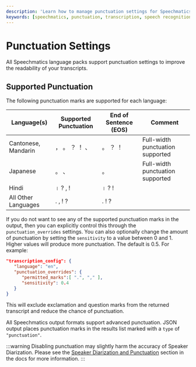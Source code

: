```yaml
---
description: 'Learn how to manage punctuation settings for Speechmatics transcripts'
keywords: [speechmatics, punctuation, transcription, speech recognition, asr]
---
```


# Punctuation Settings

All Speechmatics language packs support punctuation settings to improve the readability of your transcripts.

## Supported Punctuation

The following punctuation marks are supported for each language:

| Language(s)         | Supported Punctuation | End of Sentence (EOS) | Comment                          |
| ------------------- | --------------------- | --------------------- | -------------------------------- |
| Cantonese, Mandarin | ， 。 ？ ！ 、         | 。 ？ ！              | Full-width punctuation supported |
| Japanese            | 。 、                 | 。                    | Full-width punctuation supported |
| Hindi               | । ? , !               | । ? !                 |                                  |
| All Other Languages | . , ! ?               |. ! ?                  |                                  |

If you do not want to see any of the supported punctuation marks in the output, then you can explicitly control this through the `punctuation_overrides` settings. You can also optionally change the amount of punctuation by setting the `sensitivity` to a value between 0 and 1. Higher values will produce more punctuation. The default is 0.5. For example:

```json
"transcription_config": {
   "language": "en",
   "punctuation_overrides": {
      "permitted_marks":[ ".", "," ],
      "sensitivity": 0.4
   }
}
```

This will exclude exclamation and question marks from the returned transcript and reduce the chance of punctuation.

All Speechmatics output formats support advanced punctuation. JSON output places punctuation marks in the results list marked with a `type` of `"punctuation"`.

:::warning
Disabling punctuation may slightly harm the accuracy of Speaker Diarization. Please see the [Speaker Diarization and Punctuation](/speech-to-text/output-enhancements/diarization#speaker-diarization-and-punctuation) section in the docs for more information.
:::
